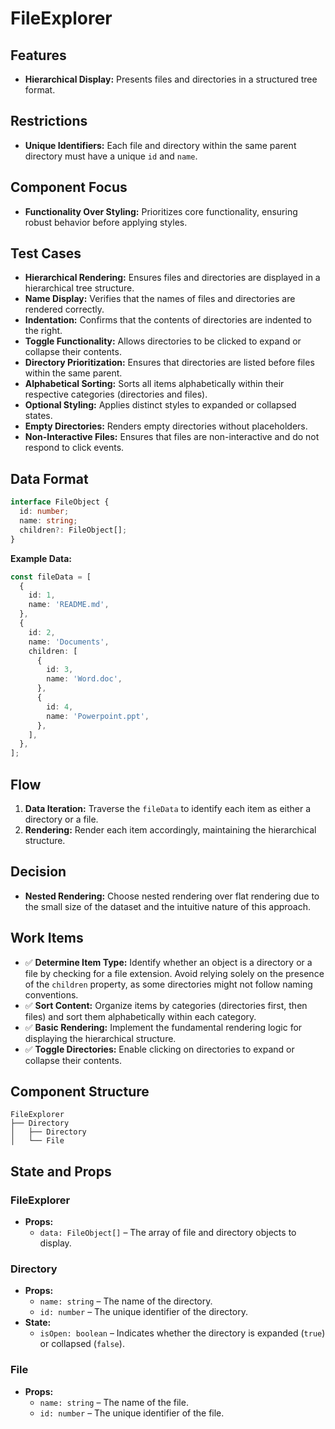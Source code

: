  
 
<Meta of={FileExplorerStories} />
 
# FileExplorer

## Features
- **Hierarchical Display:** Presents files and directories in a structured tree format.

## Restrictions
- **Unique Identifiers:** Each file and directory within the same parent directory must have a unique `id` and `name`.

## Component Focus
- **Functionality Over Styling:** Prioritizes core functionality, ensuring robust behavior before applying styles.

## Test Cases
- **Hierarchical Rendering:** Ensures files and directories are displayed in a hierarchical tree structure.
- **Name Display:** Verifies that the names of files and directories are rendered correctly.
- **Indentation:** Confirms that the contents of directories are indented to the right.
- **Toggle Functionality:** Allows directories to be clicked to expand or collapse their contents.
- **Directory Prioritization:** Ensures that directories are listed before files within the same parent.
- **Alphabetical Sorting:** Sorts all items alphabetically within their respective categories (directories and files).
- **Optional Styling:** Applies distinct styles to expanded or collapsed states.
- **Empty Directories:** Renders empty directories without placeholders.
- **Non-Interactive Files:** Ensures that files are non-interactive and do not respond to click events.

## Data Format
```typescript
interface FileObject {
  id: number;
  name: string;
  children?: FileObject[];
}
```

**Example Data:**
```typescript
const fileData = [
  {
    id: 1,
    name: 'README.md',
  },
  {
    id: 2,
    name: 'Documents',
    children: [
      {
        id: 3,
        name: 'Word.doc',
      },
      {
        id: 4,
        name: 'Powerpoint.ppt',
      },
    ],
  },
];
```

## Flow
1. **Data Iteration:** Traverse the `fileData` to identify each item as either a directory or a file.
2. **Rendering:** Render each item accordingly, maintaining the hierarchical structure.

## Decision
- **Nested Rendering:** Choose nested rendering over flat rendering due to the small size of the dataset and the intuitive nature of this approach.

## Work Items
- ✅ **Determine Item Type:** Identify whether an object is a directory or a file by checking for a file extension. Avoid relying solely on the presence of the `children` property, as some directories might not follow naming conventions.
- ✅ **Sort Content:** Organize items by categories (directories first, then files) and sort them alphabetically within each category.
- ✅ **Basic Rendering:** Implement the fundamental rendering logic for displaying the hierarchical structure.
- ✅ **Toggle Directories:** Enable clicking on directories to expand or collapse their contents.

## Component Structure
```
FileExplorer
├── Directory
│   ├── Directory
│   └── File
```

## State and Props

### **FileExplorer**
- **Props:**
  - `data: FileObject[]` – The array of file and directory objects to display.

### **Directory**
- **Props:**
  - `name: string` – The name of the directory.
  - `id: number` – The unique identifier of the directory.
- **State:**
  - `isOpen: boolean` – Indicates whether the directory is expanded (`true`) or collapsed (`false`).

### **File**
- **Props:**
  - `name: string` – The name of the file.
  - `id: number` – The unique identifier of the file.
